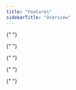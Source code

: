 ```yaml
---
title: "Features"
sidebarTitle: "Overview"
---
```


<CardGroup>
  <Card
    title="Embedded wallet kit (EWK)"
    href="/reference/embedded-wallet-kit"
    icon="wallet"
    iconType="duotone"
    horizontal
    arrow={false}
  />
  <Card
    title="Authentication"
    href="/authentication/overview"
    icon="lock"
    iconType="duotone"
    horizontal
  />
  <Card
    title="Delegated access"
    href="/concepts/policies/delegated-access"
    icon="door-closed"
    iconType="duotone"
    horizontal
  />

{" "}

<Card
  title="Policy engine"
  href="/concepts/policies/overview"
  icon="gears"
  iconType="duotone"
  horizontal
/>

{" "}

<Card
  title="Multichain support"
  href="/products/embedded-wallets/features/multi-chain-support"
  icon="diagram-project"
  iconType="duotone"
  horizontal
/>

{" "}

<Card
  title="Pre-generated wallets"
  href="/wallets/pregenerated-wallets"
  icon="wallet"
  iconType="duotone"
  horizontal
/>

{" "}

<Card
  title="Sessions"
  href="/authentication/sessions"
  icon="clock"
  iconType="duotone"
  horizontal
/>

{" "}

<Card
  title="Gas sponsorship"
  href="/products/embedded-wallets/features/gas-sponsorship"
  icon="gas-pump"
  iconType="duotone"
  horizontal
/>

<Card
  title="Account abstraction wallets"
  href="/reference/aa-wallets"
  icon="users-gear"
  iconType="duotone"
  horizontal
/>
<Card
  title="Import wallets and keys"
  href="/wallets/import-wallets"
  icon="file-import"
  iconType="duotone"
  horizontal
/>

  <Card
    title="Export wallets and keys"
    href="/wallets/export-wallets"
    icon="file-export"
    iconType="duotone"
    horizontal
  />
  <Card
    title="Claim links"
    href="/wallets/claim-links"
    icon="link"
    iconType="duotone"
    horizontal
  />
  <Card
    title="Wagmi"
    href="/wallets/wagmi"
    icon="plug"
    iconType="duotone"
    horizontal
  />
  <Card
    title="Fiat Onramp"
    href="/wallets/fiat-on-ramp"
    icon="money-bill-transfer"
    iconType="duotone"
    horizontal
  />
  <Card
    title="Auth Proxy"
    href="/reference/auth-proxy"
    icon="server"
    iconType="duotone"
    horizontal
  />
</CardGroup>
